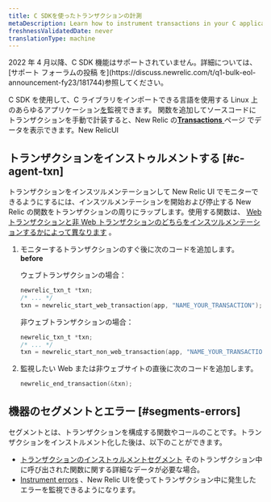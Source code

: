 ```yaml
---
title: C SDKを使ったトランザクションの計測
metaDescription: Learn how to instrument transactions in your C application so you can monitor them with New Relic.
freshnessValidatedDate: never
translationType: machine
---
```


<Callout variant="important" title="EOL通知">
  2022 年 4 月以降、C SDK 機能はサポートされていません。詳細については、 [サポート フォーラムの投稿 を](https://discuss.newrelic.com/t/q1-bulk-eol-announcement-fy23/181744)参照してください。
</Callout>

C SDK を使用して、C ライブラリをインポートできる言語を使用する Linux 上のあらゆるアプリケーション[を](/docs/apm/transactions/intro-transactions/transactions-new-relic-apm)監視できます。 関数を追加してソースコードにトランザクションを手動で計装すると、New Relic の[<DNT>**Transactions**</DNT> ](/docs/apm/applications-menu/monitoring/transactions-page)ページ でデータを表示できます。New RelicUI

## トランザクションをインストゥルメントする [#c-agent-txn]

トランザクションをインスツルメンテーションして New Relic UI でモニターできるようにするには、インスツルメンテーションを開始および停止する New Relic の関数をトランザクションの周りにラップします。使用する関数は、 [Web トランザクションと非 Web トランザクションのどちらをインスツルメンテーションするかによって異なります](/docs/apm/transactions/intro-transactions/transactions-new-relic-apm#types) 。

1. モニターするトランザクションのすぐ後に次のコードを追加します。 <DNT>**before**</DNT>

   ウェブトランザクションの場合：

   ```c
   newrelic_txn_t *txn;
   /* ... */
   txn = newrelic_start_web_transaction(app, "NAME_YOUR_TRANSACTION");
   ```

   非ウェブトランザクションの場合：

   ```c
   newrelic_txn_t *txn;
   /* ... */
   txn = newrelic_start_non_web_transaction(app, "NAME_YOUR_TRANSACTION");
   ```

2. 監視したい Web または非ウェブサイトの直後に次のコードを追加します。

   ```c
   newrelic_end_transaction(&txn);
   ```

## 機器のセグメントとエラー [#segments-errors]

セグメントとは、トランザクションを構成する関数やコールのことです。トランザクションをインストルメント化した後は、以下のことができます。

* [トランザクションのインストゥルメントセグメント](/docs/instrument-segments-c-agent) そのトランザクション中に呼び出された関数に関する詳細なデータが必要な場合。
* [Instrument errors](/docs/instrument-errors-c-agent) 、New Relic UIを使ってトランザクション中に発生したエラーを監視できるようになります。